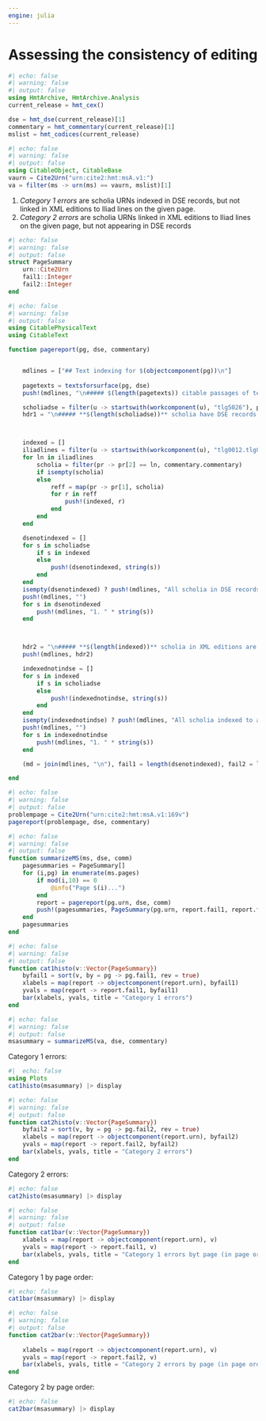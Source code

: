 ```yaml
---
engine: julia
---
```


# Assessing the consistency of editing


```julia
#| echo: false
#| warning: false
#| output: false
using HmtArchive, HmtArchive.Analysis
current_release = hmt_cex()

dse = hmt_dse(current_release)[1]
commentary = hmt_commentary(current_release)[1]
mslist = hmt_codices(current_release)
```

```julia
#| echo: false
#| warning: false
#| output: false
using CitableObject, CitableBase
vaurn = Cite2Urn("urn:cite2:hmt:msA.v1:")
va = filter(ms -> urn(ms) == vaurn, mslist)[1]
```

1. *Category 1 errors* are scholia URNs indexed in DSE records, but not linked in XML editions to Iliad lines on the given page.
2. *Category 2 errors* are scholia URNs linked in XML editions to Iliad lines on the given page, but not appearing in DSE records


```julia
#| echo: false
#| warning: false
#| output: false
struct PageSummary
    urn::Cite2Urn
    fail1::Integer
    fail2::Integer
end
```


```julia
#| echo: false
#| warning: false
#| output: false
using CitablePhysicalText
using CitableText

function pagereport(pg, dse, commentary)


    mdlines = ["## Text indexing for $(objectcomponent(pg))\n"]
    
    pagetexts = textsforsurface(pg, dse)
    push!(mdlines, "\n##### $(length(pagetexts)) citable passages of text indexed to page $(objectcomponent(pg))")

	scholiadse = filter(u -> startswith(workcomponent(u), "tlg5026"), pagetexts)    	
    hdr1 = "\n##### **$(length(scholiadse))** scholia have DSE records for this page.\n"



    indexed = []
    iliadlines = filter(u -> startswith(workcomponent(u), "tlg0012.tlg001"), pagetexts)
	for ln in iliadlines
		scholia = filter(pr -> pr[2] == ln, commentary.commentary)
		if isempty(scholia)
		else
			reff = map(pr -> pr[1], scholia)
			for r in reff
				push!(indexed, r)
			end
		end
	end

    dsenotindexed = []	
	for s in scholiadse
		if s in indexed
		else
			push!(dsenotindexed, string(s))
		end
	end
	isempty(dsenotindexed) ? push!(mdlines, "All scholia in DSE records are indexed to an *Iliad* line on this page.") : push!(mdlines, "**$(length(dsenotindexed))** scholia in DSE records are *not* indexed to an *Iliad* line on this page.")
	push!(mdlines, "")
	for s in dsenotindexed
		push!(mdlines, "1. " * string(s))
	end



	hdr2 = "\n##### **$(length(indexed))** scholia in XML editions are indexed to *Iliad* lines on this page.\n"
    push!(mdlines, hdr2)

    indexednotindse = []
	for s in indexed
		if s in scholiadse
		else
			push!(indexednotindse, string(s))
		end
	end
	isempty(indexednotindse) ? push!(mdlines, "All scholia indexed to an *Iliad* line on this page also have a DSE record.") : push!(mdlines, "**$(length(indexednotindse))** scholia indexed to *Iliad* lines on this page do *not* appear in DSE records.")
	push!(mdlines, "")
	for s in indexednotindse
		push!(mdlines, "1. " * string(s))
	end

    (md = join(mdlines, "\n"), fail1 = length(dsenotindexed), fail2 = length(indexednotindse))

end
```


```julia
#| echo: false
#| warning: false
#| output: false
problempage = Cite2Urn("urn:cite2:hmt:msA.v1:169v")
pagereport(problempage, dse, commentary)
```


```julia
#| echo: false
#| warning: false
#| output: false
function summarizeMS(ms, dse, comm)
	pagesummaries = PageSummary[]
	for (i,pg) in enumerate(ms.pages)
		if mod(i,10) == 0
			@info("Page $(i)...")
		end
    	report = pagereport(pg.urn, dse, comm)
    	push!(pagesummaries, PageSummary(pg.urn, report.fail1, report.fail2))
	end
	pagesummaries
end
```

```julia
#| echo: false
#| warning: false
#| output: false
function cat1histo(v::Vector{PageSummary})
	byfail1 = sort(v, by = pg -> pg.fail1, rev = true)
	xlabels = map(report -> objectcomponent(report.urn), byfail1)
	yvals = map(report -> report.fail1, byfail1)
	bar(xlabels, yvals, title = "Category 1 errors")
end
```

```julia
#| echo: false
#| warning: false
#| output: false
msasummary = summarizeMS(va, dse, commentary)
```


Category 1 errors:

```julia
#|  echo: false
using Plots
cat1histo(msasummary) |> display
```


```julia
#| echo: false
#| warning: false
#| output: false
function cat2histo(v::Vector{PageSummary})
	byfail2 = sort(v, by = pg -> pg.fail2, rev = true)
	xlabels = map(report -> objectcomponent(report.urn), byfail2)
	yvals = map(report -> report.fail2, byfail2)
	bar(xlabels, yvals, title = "Category 2 errors")
end
```

Category 2 errors:

```julia
#| echo: false
cat2histo(msasummary) |> display
```


```julia
#| echo: false
#| warning: false
#| output: false
function cat1bar(v::Vector{PageSummary})
	xlabels = map(report -> objectcomponent(report.urn), v)
	yvals = map(report -> report.fail1, v)
	bar(xlabels, yvals, title = "Category 1 errors byt page (in page order)")
end
```

Category 1 by page order:

```julia
#| echo: false
cat1bar(msasummary) |> display
```

```julia
#| echo: false
#| warning: false
#| output: false
function cat2bar(v::Vector{PageSummary})
	
	xlabels = map(report -> objectcomponent(report.urn), v)
	yvals = map(report -> report.fail2, v)
	bar(xlabels, yvals, title = "Category 2 errors by page (in page order)")
end
```


Category 2 by page order:

```julia
#| echo: false
cat2bar(msasummary) |> display
```